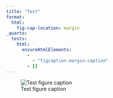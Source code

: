 ```yaml
---
title: "Test"
format:
  html:
    fig-cap-location: margin
_quarto:
  tests:
    html:
      ensureHtmlElements:
        - 
          - "figcaption.margin-caption"
        - []
---
```


![Test figure caption](https://placeholder.co/400)
